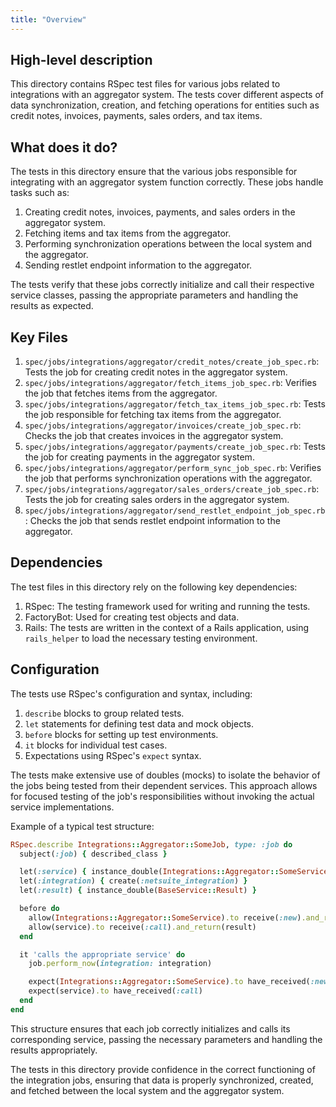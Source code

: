 ```yaml
---
title: "Overview"
---
```


## High-level description
This directory contains RSpec test files for various jobs related to integrations with an aggregator system. The tests cover different aspects of data synchronization, creation, and fetching operations for entities such as credit notes, invoices, payments, sales orders, and tax items.

## What does it do?
The tests in this directory ensure that the various jobs responsible for integrating with an aggregator system function correctly. These jobs handle tasks such as:

1. Creating credit notes, invoices, payments, and sales orders in the aggregator system.
2. Fetching items and tax items from the aggregator.
3. Performing synchronization operations between the local system and the aggregator.
4. Sending restlet endpoint information to the aggregator.

The tests verify that these jobs correctly initialize and call their respective service classes, passing the appropriate parameters and handling the results as expected.

## Key Files
1. `spec/jobs/integrations/aggregator/credit_notes/create_job_spec.rb`: Tests the job for creating credit notes in the aggregator system.
2. `spec/jobs/integrations/aggregator/fetch_items_job_spec.rb`: Verifies the job that fetches items from the aggregator.
3. `spec/jobs/integrations/aggregator/fetch_tax_items_job_spec.rb`: Tests the job responsible for fetching tax items from the aggregator.
4. `spec/jobs/integrations/aggregator/invoices/create_job_spec.rb`: Checks the job that creates invoices in the aggregator system.
5. `spec/jobs/integrations/aggregator/payments/create_job_spec.rb`: Tests the job for creating payments in the aggregator system.
6. `spec/jobs/integrations/aggregator/perform_sync_job_spec.rb`: Verifies the job that performs synchronization operations with the aggregator.
7. `spec/jobs/integrations/aggregator/sales_orders/create_job_spec.rb`: Tests the job for creating sales orders in the aggregator system.
8. `spec/jobs/integrations/aggregator/send_restlet_endpoint_job_spec.rb`: Checks the job that sends restlet endpoint information to the aggregator.

## Dependencies
The test files in this directory rely on the following key dependencies:

1. RSpec: The testing framework used for writing and running the tests.
2. FactoryBot: Used for creating test objects and data.
3. Rails: The tests are written in the context of a Rails application, using `rails_helper` to load the necessary testing environment.

## Configuration
The tests use RSpec's configuration and syntax, including:

1. `describe` blocks to group related tests.
2. `let` statements for defining test data and mock objects.
3. `before` blocks for setting up test environments.
4. `it` blocks for individual test cases.
5. Expectations using RSpec's `expect` syntax.

The tests make extensive use of doubles (mocks) to isolate the behavior of the jobs being tested from their dependent services. This approach allows for focused testing of the job's responsibilities without invoking the actual service implementations.

Example of a typical test structure:

```ruby
RSpec.describe Integrations::Aggregator::SomeJob, type: :job do
  subject(:job) { described_class }

  let(:service) { instance_double(Integrations::Aggregator::SomeService) }
  let(:integration) { create(:netsuite_integration) }
  let(:result) { instance_double(BaseService::Result) }

  before do
    allow(Integrations::Aggregator::SomeService).to receive(:new).and_return(service)
    allow(service).to receive(:call).and_return(result)
  end

  it 'calls the appropriate service' do
    job.perform_now(integration: integration)

    expect(Integrations::Aggregator::SomeService).to have_received(:new)
    expect(service).to have_received(:call)
  end
end
```

This structure ensures that each job correctly initializes and calls its corresponding service, passing the necessary parameters and handling the results appropriately.

The tests in this directory provide confidence in the correct functioning of the integration jobs, ensuring that data is properly synchronized, created, and fetched between the local system and the aggregator system.